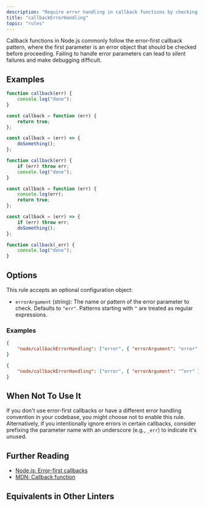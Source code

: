 ```yaml
---
description: "Require error handling in callback functions by checking that error parameters are used."
title: "callbackErrorHandling"
topic: "rules"
---
```




<RuleSummary plugin="node" rule="callbackErrorHandling" />

Callback functions in Node.js commonly follow the error-first callback pattern, where the first parameter is an error object that should be checked before proceeding.
Failing to handle error parameters can lead to silent failures and make debugging difficult.

## Examples

<Tabs>
<TabItem label="❌ Incorrect">

```ts
function callback(err) {
	console.log("done");
}

const callback = function (err) {
	return true;
};

const callback = (err) => {
	doSomething();
};
```

</TabItem>
<TabItem label="✅ Correct">

```ts
function callback(err) {
	if (err) throw err;
	console.log("done");
}

const callback = function (err) {
	console.log(err);
	return true;
};

const callback = (err) => {
	if (err) throw err;
	doSomething();
};

function callback(_err) {
	console.log("done");
}
```

</TabItem>
</Tabs>

## Options

This rule accepts an optional configuration object:

- `errorArgument` (string): The name or pattern of the error parameter to check. Defaults to `"err"`. Patterns starting with `^` are treated as regular expressions.

### Examples

```json
{
	"node/callbackErrorHandling": ["error", { "errorArgument": "error" }]
}
```

```json
{
	"node/callbackErrorHandling": ["error", { "errorArgument": "^err" }]
}
```

## When Not To Use It

If you don't use error-first callbacks or have a different error handling convention in your codebase, you might choose not to enable this rule.
Alternatively, if you intentionally ignore errors in certain callbacks, consider prefixing the parameter name with an underscore (e.g., `_err`) to indicate it's unused.

## Further Reading

- [Node.js: Error-first callbacks](https://nodejs.org/en/learn/asynchronous-work/javascript-asynchronous-programming-and-callbacks#handling-errors-in-callbacks)
- [MDN: Callback function](https://developer.mozilla.org/en-US/docs/Glossary/Callback_function)

## Equivalents in Other Linters

<RuleEquivalents pluginId="node" ruleId="callbackErrorHandling" />
